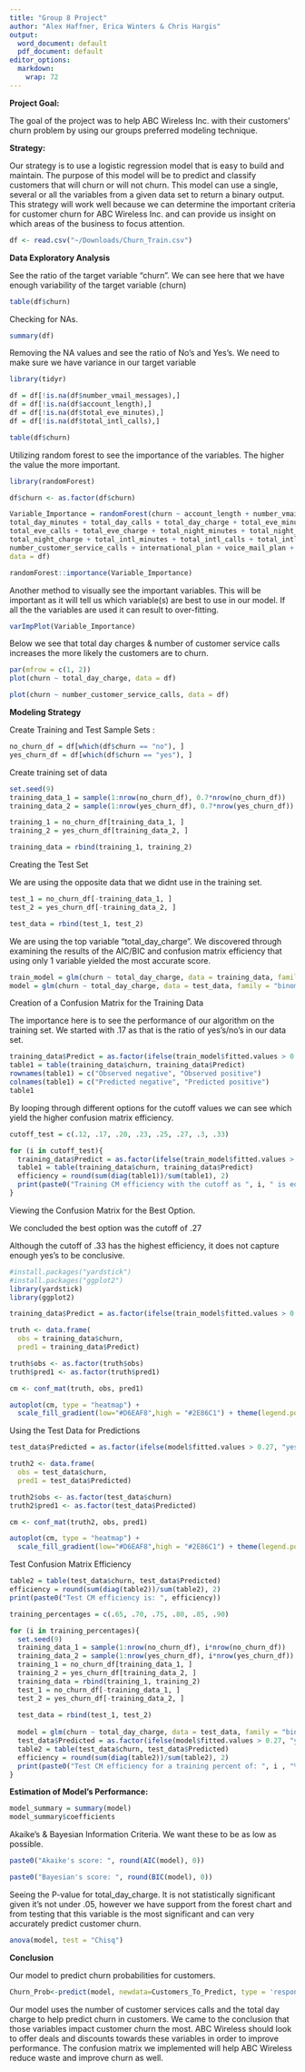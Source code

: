```yaml
---
title: "Group 8 Project"
author: "Alex Haffner, Erica Winters & Chris Hargis"
output:
  word_document: default
  pdf_document: default
editor_options:
  markdown:
    wrap: 72
---
```


**Project Goal:**

The goal of the project was to help ABC Wireless Inc. with their
customers' churn problem by using our groups preferred modeling
technique.

**Strategy:**

Our strategy is to use a logistic regression model that is easy to build
and maintain. The purpose of this model will be to predict and classify
customers that will churn or will not churn. This model can use a
single, several or all the variables from a given data set to return a
binary output. This strategy will work well because we can determine the
important criteria for customer churn for ABC Wireless Inc. and can
provide us insight on which areas of the business to focus attention.

```r

df <- read.csv("~/Downloads/Churn_Train.csv")

```

**Data Exploratory Analysis**

See the ratio of the target variable "churn". We can see here that we
have enough variability of the target variable (churn)

```r
table(df$churn)
```

Checking for NAs.

```r
summary(df)
```

Removing the NA values and see the ratio of No's and Yes's. We need to
make sure we have variance in our target variable

```r
library(tidyr)

df = df[!is.na(df$number_vmail_messages),]
df = df[!is.na(df$account_length),]
df = df[!is.na(df$total_eve_minutes),]
df = df[!is.na(df$total_intl_calls),]

table(df$churn)


```

Utilizing random forest to see the importance of the variables. The
higher the value the more important.

```r
library(randomForest)

df$churn <- as.factor(df$churn)

Variable_Importance = randomForest(churn ~ account_length + number_vmail_messages +
total_day_minutes + total_day_calls + total_day_charge + total_eve_minutes +
total_eve_calls + total_eve_charge + total_night_minutes + total_night_calls +
total_night_charge + total_intl_minutes + total_intl_calls + total_intl_charge +
number_customer_service_calls + international_plan + voice_mail_plan + state + area_code, 
data = df)

randomForest::importance(Variable_Importance)

```

Another method to visually see the important variables. This will be
important as it will tell us which variable(s) are best to use in our
model. If all the the variables are used it can result to over-fitting.

```r
varImpPlot(Variable_Importance)
```

Below we see that total day charges & number of customer service calls
increases the more likely the customers are to churn.

```r
par(mfrow = c(1, 2))
plot(churn ~ total_day_charge, data = df)
```

```r
plot(churn ~ number_customer_service_calls, data = df)
```

**Modeling Strategy**

Create Training and Test Sample Sets :

```r
no_churn_df = df[which(df$churn == "no"), ]
yes_churn_df = df[which(df$churn == "yes"), ]

```

Create training set of data

```r
set.seed(9)
training_data_1 = sample(1:nrow(no_churn_df), 0.7*nrow(no_churn_df))
training_data_2 = sample(1:nrow(yes_churn_df), 0.7*nrow(yes_churn_df))

training_1 = no_churn_df[training_data_1, ]
training_2 = yes_churn_df[training_data_2, ]

training_data = rbind(training_1, training_2)

```

Creating the Test Set

We are using the opposite data that we didnt use in the training set.

```r
test_1 = no_churn_df[-training_data_1, ]    
test_2 = yes_churn_df[-training_data_2, ]

test_data = rbind(test_1, test_2)

```

We are using the top variable "total_day_charge". We discovered through
examining the results of the AIC/BIC and confusion matrix efficiency
that using only 1 variable yielded the most accurate score.

```r
train_model = glm(churn ~ total_day_charge, data = training_data, family = "binomial")
model = glm(churn ~ total_day_charge, data = test_data, family = "binomial")

```

Creation of a Confusion Matrix for the Training Data

The importance here is to see the performance of our algorithm on the
training set. We started with .17 as that is the ratio of yes's/no's in
our data set.

```r
training_data$Predict = as.factor(ifelse(train_model$fitted.values > 0.17, "yes", "no"))
table1 = table(training_data$churn, training_data$Predict)
rownames(table1) = c("Observed negative", "Observed positive")
colnames(table1) = c("Predicted negative", "Predicted positive")
table1

```

By looping through different options for the cutoff values we can see
which yield the higher confusion matrix efficiency.

```r
cutoff_test = c(.12, .17, .20, .23, .25, .27, .3, .33)

for (i in cutoff_test){
  training_data$Predict = as.factor(ifelse(train_model$fitted.values > i, "yes", "no"))
  table1 = table(training_data$churn, training_data$Predict)
  efficiency = round(sum(diag(table1))/sum(table1), 2)
  print(paste0("Training CM efficiency with the cutoff as ", i, " is equal to: ", efficiency))
}
```

Viewing the Confusion Matrix for the Best Option.

We concluded the best option was the cutoff of .27

Although the cutoff of .33 has the highest efficiency, it does not
capture enough yes's to be conclusive.

```r
#install.packages("yardstick")
#install.packages("ggplot2")
library(yardstick)
library(ggplot2)

training_data$Predict = as.factor(ifelse(train_model$fitted.values > 0.27, "yes", "no"))

truth <- data.frame(
  obs = training_data$churn,
  pred1 = training_data$Predict)

truth$obs <- as.factor(truth$obs)
truth$pred1 <- as.factor(truth$pred1)

cm <- conf_mat(truth, obs, pred1)

autoplot(cm, type = "heatmap") +
  scale_fill_gradient(low="#D6EAF8",high = "#2E86C1") + theme(legend.position = "right")

```

Using the Test Data for Predictions

```r
test_data$Predicted = as.factor(ifelse(model$fitted.values > 0.27, "yes", "no"))

```

```r
truth2 <- data.frame(
  obs = test_data$churn,
  pred1 = test_data$Predicted)

truth2$obs <- as.factor(test_data$churn)
truth2$pred1 <- as.factor(test_data$Predicted)

cm <- conf_mat(truth2, obs, pred1)

autoplot(cm, type = "heatmap") +
  scale_fill_gradient(low="#D6EAF8",high = "#2E86C1") + theme(legend.position = "right")
```

Test Confusion Matrix Efficiency

```r
table2 = table(test_data$churn, test_data$Predicted)
efficiency = round(sum(diag(table2))/sum(table2), 2)
print(paste0("Test CM efficiency is: ", efficiency))
```

```r
training_percentages = c(.65, .70, .75, .80, .85, .90)

for (i in training_percentages){
  set.seed(9)
  training_data_1 = sample(1:nrow(no_churn_df), i*nrow(no_churn_df))
  training_data_2 = sample(1:nrow(yes_churn_df), i*nrow(yes_churn_df))
  training_1 = no_churn_df[training_data_1, ]
  training_2 = yes_churn_df[training_data_2, ]
  training_data = rbind(training_1, training_2)
  test_1 = no_churn_df[-training_data_1, ]
  test_2 = yes_churn_df[-training_data_2, ]
  
  test_data = rbind(test_1, test_2)
  
  model = glm(churn ~ total_day_charge, data = test_data, family = "binomial")
  test_data$Predicted = as.factor(ifelse(model$fitted.values > 0.27, "yes", "no"))
  table2 = table(test_data$churn, test_data$Predicted)
  efficiency = round(sum(diag(table2))/sum(table2), 2)
  print(paste0("Test CM efficiency for a training percent of: ", i , "% is: " , efficiency))
}
```

**Estimation of Model's Performance:**

```r
model_summary = summary(model)
model_summary$coefficients
```

Akaike's & Bayesian Information Criteria. We want these to be as low as
possible.

```r
paste0("Akaike's score: ", round(AIC(model), 0))
```

```r
paste0("Bayesian's score: ", round(BIC(model), 0))
```

Seeing the P-value for total_day_charge. It is not statistically
significant given it's not under .05, however we have support from the
forest chart and from testing that this variable is the most significant
and can very accurately predict customer churn.

```r
anova(model, test = "Chisq")
```

**Conclusion**

Our model to predict churn probabilities for customers.

```r
Churn_Prob<-predict(model, newdata=Customers_To_Predict, type = 'response') 
```

Our model uses the number of customer services calls and the total day
charge to help predict churn in customers. We came to the conclusion
that those variables impact customer churn the most. ABC Wireless should
look to offer deals and discounts towards these variables in order to
improve performance. The confusion matrix we implemented will help ABC
Wireless reduce waste and improve churn as well.
